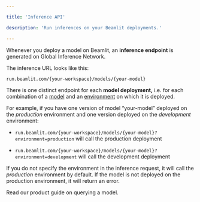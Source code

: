 ```yaml
---

title: 'Inference API'

description: 'Run inferences on your Beamlit deployments.'

---
```


Whenever you deploy a model on Beamlit, an **inference endpoint** is generated on Global Inference Network.

The inference URL looks like this:

`run.beamlit.com/{your-workspace}/models/{your-model}`

There is one distinct endpoint for each **model deployment,** i.e. for each combination of a [model](../Models/Model-deployment.mdx) and an [environment](../Model-Governance/Environments.mdx) on which it is deployed. 

For example, if you have one version of model “your-model” deployed on the *production* environment and one version deployed on the *development* environment:

- `run.beamlit.com/{your-workspace}/models/{your-model}?environment=production` will call the production deployment

- `run.beamlit.com/{your-workspace}/models/{your-model}?environment=development` will call the development deployment

If you do not specify the environment in the inference request, it will call the *production* environment by default. If the model is not deployed on the production environment, it will return an error.

<Card title="Product documentation" icon="earth-americas" href="/Models/Query-a-model" > Read our product guide on querying a model. </Card>
